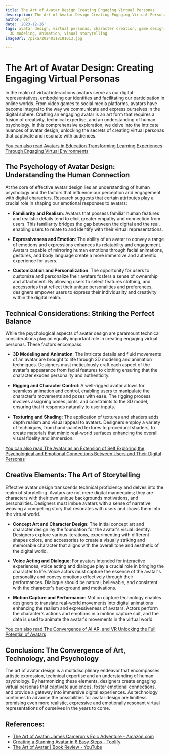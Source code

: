 ```yaml
---
title: The Art of Avatar Design Creating Engaging Virtual Personas
description: The Art of Avatar Design Creating Engaging Virtual Personas
author: Usf
date: '2023-12-26'
tags: avatar design, virtual personas, character creation, game design, digital art,
  3D modeling, animation, visual storytelling
imageUrl: /pixa/20240118181013.jpg

---
```

# The Art of Avatar Design: Creating Engaging Virtual Personas

In  the realm of virtual interactions  avatars serve as  our digital  representatives, embodying our identities and facilitating our participation in online worlds. From video games to social media platforms, avatars have become integral to the way we communicate and express ourselves in the digital sphere. Crafting an engaging avatar is an art form that requires a fusion of creativity, technical expertise, and an understanding of human psychology. In this comprehensive exploration, we delve  into the intricate nuances of  avatar design, unlocking  the secrets of creating virtual personas that captivate and resonate with audiences.

[You  can also read Avatars in Education Transforming Learning Experiences Through Engaging Virtual Environments](Avatars%20in%20Education%20Transforming%20Learning%20Experiences%20Through%20Engaging%20Virtual%20Environments)


## The Psychology of Avatar Design: Understanding the  Human Connection

At the core of effective avatar design lies  an understanding of human psychology and the factors that influence our perception and engagement with digital characters. Research suggests that certain attributes play a crucial role in shaping  our emotional responses to avatars:

- **Familiarity and Realism**: Avatars  that possess familiar human  features and realistic details tend to elicit greater empathy and connection from users. This familiarity bridges the gap between  the digital and  the real, enabling users  to relate to and identify with their virtual representations.

- **Expressiveness and Emotion**:  The ability of an  avatar to convey a range of emotions and expressions enhances its relatability and engagement. Avatars capable of mirroring human emotions through facial animations, gestures, and body language create a  more immersive and authentic experience for users.

- **Customization and Personalization**: The opportunity for users to  customize and personalize their avatars  fosters  a sense of ownership  and attachment. By allowing users to select features clothing,  and accessories that reflect their unique personalities and preferences, designers empower users to express their individuality and creativity within the digital realm.

## Technical Considerations: Striking the Perfect Balance

While the psychological aspects of avatar  design are paramount technical considerations play an equally important role in creating engaging virtual personas.  These factors encompass:

-  **3D Modeling  and Animation**: The intricate details and fluid movements of an avatar  are brought to  life through  3D modeling and animation techniques. Designers must meticulously craft each aspect  of the avatar's appearance from facial features to clothing ensuring  that the  character exudes personality and authenticity.

- **Rigging and Character Control**: A well-rigged avatar allows for  seamless animation and control, enabling users to manipulate  the character's movements and poses  with ease. The rigging process involves assigning bones joints,  and  constraints to the 3D model, ensuring  that it responds naturally to user inputs.

- **Texturing and Shading**: The application of textures and shaders  adds depth realism and visual  appeal to avatars. Designers employ a variety of techniques, from hand-painted textures  to procedural shaders, to create materials that mimic real-world  surfaces enhancing the overall  visual fidelity and immersion.

[You can  also read The Avatar  as an Extension of Self Exploring the Psychological and Emotional Connections Between  Users and Their Digital Personas](The%20Avatar%20as%20an%20Extension%20of%20Self%20Exploring%20the%20Psychological%20and%20Emotional%20Connections%20Between%20Users%20and%20Their%20Digital%20Personas)


## Creative Elements: The Art of Storytelling

Effective avatar design transcends technical proficiency and delves into the realm of storytelling. Avatars are  not mere digital mannequins; they are characters with their  own unique backgrounds motivations, and personalities. Designers must imbue avatars with a  sense of  narrative, weaving a  compelling story that resonates with users and draws them into the virtual world.

- **Concept Art and Character Design**: The initial concept art and character design  lay the foundation for  the avatar's visual identity. Designers explore various iterations, experimenting with different shapes colors, and accessories to  create a visually striking and memorable character that aligns with the overall tone  and  aesthetic  of the digital world.

- **Voice  Acting and Dialogue**: For avatars  intended for  interactive experiences, voice acting and dialogue play a crucial role  in  bringing the character to life. Voice  actors must capture the essence of the avatar's personality  and convey emotions effectively through  their performances. Dialogue should  be natural, believable, and consistent with the  character's background and motivations.

- **Motion Capture and Performance**: Motion capture technology enables  designers to translate real-world movements into digital animations enhancing the  realism and expressiveness of avatars. Actors perform the character's  actions and emotions in a motion capture  suit, and the data is used to animate the avatar's movements in the virtual world.

[You can also read The Convergence of AI AR, and VR Unlocking the Full Potential of Avatars](The%20Convergence%20of%20AI%2C%20AR%2C%20and%20VR%20Unlocking%20the%20Full%20Potential%20of%20Avatars)


## Conclusion: The Convergence  of Art, Technology,  and Psychology

The art of  avatar design  is a multidisciplinary endeavor that encompasses artistic expression, technical expertise and an understanding of human psychology. By harmonizing these elements, designers create engaging virtual personas that captivate audiences, foster emotional  connections, and provide a gateway into immersive digital experiences. As technology continues to advance the possibilities for avatar design are limitless promising even more realistic, expressive and emotionally resonant virtual representations of ourselves  in the years to come.

## References:
- [The Art of Avatar: James Cameron's Epic Adventure - Amazon.com](https://www.amazon.com/Art-Avatar-James-Camerons-Adventure/dp/B004Z4LZ7E)
- [Creating a Stunning Avatar in 6 Easy Steps - Toolify](https://www.toolify.ai/gpts/creating-a-stunning-avatar-in-6-easy-steps-169450)
- [The Art of Avatar | Book Review - YouTube](https://youtube.com/watch?v=SAHLvCWNJD8)
